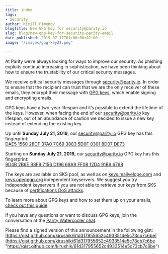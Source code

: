 ```yaml
---
title: index
tags:
- Security
author: Kirill Pimenov
blogTitle: New GPG key for security@parity.io
slug: blog/new-gpg-key-for-security-parity-email
date_published: 2019-07-17T01:00:00+02:00
image: "/images/gpg-key22.png"

---
```

At Parity we’re always looking for ways to improve our security. As phishing exploits continue increasing in sophistication, we have been thinking about how to ensure the trustability of our critical security messages.

We receive critical security messages through [security@parity.io](mailto:security@parity.io). In order to ensure that the recipient can trust that we are the only receiver of these emails, they encrypt their message with [GPG keys](https://gnupg.org/), which enable signing and encrypting emails.

GPG keys have a two-year lifespan and it’s possible to extend the lifetime of the keys. However, when facing the end of our [security@parity.io](mailto:security@parity.io) key lifespan, out of an abundance of caution we decided to issue a new key instead of extending the existing key.

Up until **Sunday July 21, 2019,** our [security@parity.io](mailto:security@parity.io) GPG key has this fingerprint:  
[DAE5 1560 28CF 37A0 7C69 3883 5D0F 0301 8D07 DE73](https://keys.openpgp.org/search?q=0x5D0F03018D07DE73)

Starting on **Sunday July 21, 2019,** our [security@parity.io](mailto:security@parity.io) GPG key has this fingerprint:  
[9D4B 2B6E B8F9 7156 D196 69A9 FF08 12D4 91B9 6798](https://keys.openpgp.org/search?q=0xFF0812D491B96798)

The keys are available on SKS pool, as well as on [keys.mailvelope.com](https://keys.mailvelope.com/) and [keys.openpgp.org](https://keys.openpgp.org/) independent keyservers. We suggest you try independent keyservers if you are not able to retrieve our keys from SKS because of [certifications DoS attacks](https://gist.github.com/rjhansen/67ab921ffb4084c865b3618d6955275f).

To learn more about GPG keys and how to set them up on your emails, [check out this guide](https://emailselfdefense.fsf.org/en/).

If you have any questions or want to discuss GPG keys, join the conversation at the [Parity Watercooler chat](https://riot.im/app/#/room/#watercooler:matrix.parity.io).

Please find a signed version of this announcement in the following gist: [https://gist.github.com/kirushik/61d317955652c4933514e5c73cb7c6be](https://gist.github.com/kirushik/61d317955652c4933514e5c73cb7c6be "https://gist.github.com/kirushik/61d317955652c4933514e5c73cb7c6be")